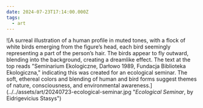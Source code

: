 ```yaml
---
date: 2024-07-23T17:14:00.000Z
tags:
  - art
---
```

<div className="max-w-[500px]">
  ![A surreal illustration of a human profile in muted tones, with a flock of white birds emerging from the figure’s head, each bird seemingly representing a part of the person’s hair. The birds appear to fly outward, blending into the background, creating a dreamlike effect. The text at the top reads "Seminarium Ekologiczne, Darłowo 1989, Fundacja Biblioteka Ekologiczna," indicating this was created for an ecological seminar. The soft, ethereal colors and blending of human and bird forms suggest themes of nature, consciousness, and environmental awareness.](../../assets/art/20240723-ecological-seminar.jpg "<i>Ecological Seminar</i>, by Eidrigevicius Stasys")
</div>